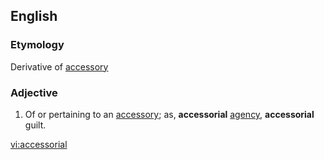 ==English==

===Etymology===
Derivative of [[accessory]]

===Adjective===
{{infl|en|adjective}}

# Of or pertaining to an [[accessory]]; as, '''accessorial''' [[agency]], '''accessorial''' guilt.

[[vi:accessorial]]
